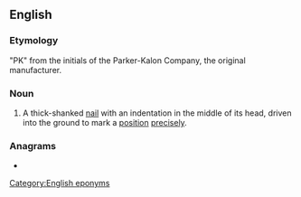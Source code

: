 ==English==

===Etymology===
"PK" from the initials of the Parker-Kalon Company, the original manufacturer.

===Noun===
{{en-noun|head=PK [[nail]]}}

# {{lb|en|surveying}} A thick-shanked [[nail]] with an indentation in the middle of its head, driven into the ground to mark a [[position]] [[precisely]].

===Anagrams===
* {{anagrams|en|a=aiklnp|Kalpin|plakin}}

[[Category:English eponyms]]